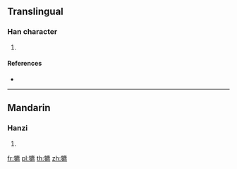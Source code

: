 {{character info/new}}
==Translingual==

===Han character===
{{Han char|rn=93|rad=牛|as=15|sn=19|four=20531|canj=HQIPF|ids=⿰牜麃}}

# {{defn|Han|sort=牛15}}

====References====
* {{Han ref|kx=0705.020|dkj=20203|dj=1117.290|hdz=31821.090|uh=72A5|ud=29349|bh=F26E|bd=62062}}

----

==Mandarin==

===Hanzi===
{{cmn-hanzi|pin=[[bó]] ([[bo2]]), [[piǎo]] ([[piao3]])|wg=po<sup>2</sup>, p'iao<sup>3</sup>}}

# {{defn|lang=cmn|sort=牛15}}

[[fr:犥]]
[[pl:犥]]
[[th:犥]]
[[zh:犥]]